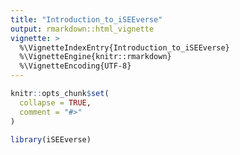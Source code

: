 ```yaml
---
title: "Introduction_to_iSEEverse"
output: rmarkdown::html_vignette
vignette: >
  %\VignetteIndexEntry{Introduction_to_iSEEverse}
  %\VignetteEngine{knitr::rmarkdown}
  %\VignetteEncoding{UTF-8}
---
```


```r
knitr::opts_chunk$set(
  collapse = TRUE,
  comment = "#>"
)
```

```r
library(iSEEverse)
```
